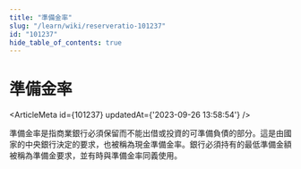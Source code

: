 ```yaml
---
title: "準備金率"
slug: "/learn/wiki/reserveratio-101237"
id: "101237"
hide_table_of_contents: true
---
```



# 準備金率

<ArticleMeta id={101237} updatedAt={'2023-09-26 13:58:54'} />
<div className='border-solid border-b border-t-0 my-4 border-[var(--ifm-color-gray-300)]' />

準備金率是指商業銀行必須保留而不能出借或投資的可準備負債的部分。這是由國家的中央銀行決定的要求，也被稱為現金準備金率。銀行必須持有的最低準備金額被稱為準備金要求，並有時與準備金率同義使用。
